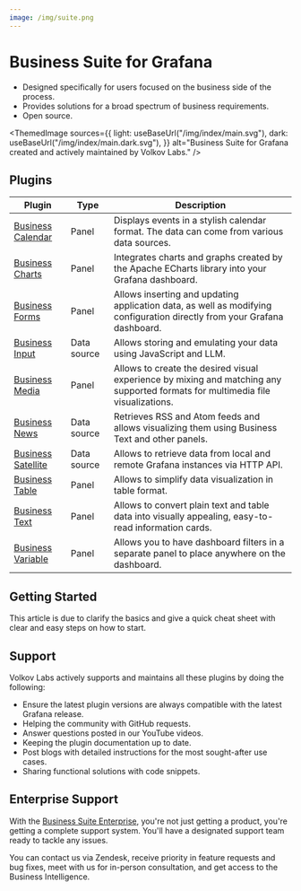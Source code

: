 ```yaml
---
image: /img/suite.png
---
```



# Business Suite for Grafana

- Designed specifically for users focused on the business side of the process.
- Provides solutions for a broad spectrum of business requirements.
- Open source.

<ThemedImage
  sources={{
    light: useBaseUrl("/img/index/main.svg"),
    dark: useBaseUrl("/img/index/main.dark.svg"),
  }}
  alt="Business Suite for Grafana created and actively maintained by Volkov Labs."
/>

## Plugins

| Plugin                                   | Type        | Description                                                                                                                     |
| ---------------------------------------- | ----------- | ------------------------------------------------------------------------------------------------------------------------------- |
| [Business Calendar](business-calendar)   | Panel       | Displays events in a stylish calendar format. The data can come from various data sources.                                      |
| [Business Charts](business-charts)       | Panel       | Integrates charts and graphs created by the Apache ECharts library into your Grafana dashboard.                                 |
| [Business Forms](business-forms)         | Panel       | Allows inserting and updating application data, as well as modifying configuration directly from your Grafana dashboard.        |
| [Business Input](business-input)         | Data source | Allows storing and emulating your data using JavaScript and LLM.                                                                |
| [Business Media](business-media)         | Panel       | Allows to create the desired visual experience by mixing and matching any supported formats for multimedia file visualizations. |
| [Business News](business-news)           | Data source | Retrieves RSS and Atom feeds and allows visualizing them using Business Text and other panels.                                  |
| [Business Satellite](business-satellite) | Data source | Allows to retrieve data from local and remote Grafana instances via HTTP API.                                                   |
| [Business Table](business-table)         | Panel       | Allows to simplify data visualization in table format.                                                                          |
| [Business Text](business-text)           | Panel       | Allows to convert plain text and table data into visually appealing, easy-to-read information cards.                            |
| [Business Variable](business-variable)   | Panel       | Allows you to have dashboard filters in a separate panel to place anywhere on the dashboard.                                    |

## Getting Started

This article is due to clarify the basics and give a quick cheat sheet with clear and easy steps on how to start.

<BlogPost id="howto-start-20241022" />

## Support

Volkov Labs actively supports and maintains all these plugins by doing the following:

- Ensure the latest plugin versions are always compatible with the latest Grafana release.
- Helping the community with GitHub requests.
- Answer questions posted in our YouTube videos.
- Keeping the plugin documentation up to date.
- Post blogs with detailed instructions for the most sought-after use cases.
- Sharing functional solutions with code snippets.

## Enterprise Support

With the [Business Suite Enterprise](https://volkovlabs.io/pricing/), you're not just getting a product, you're getting a complete support system. You'll have a designated support team ready to tackle any issues.

<Youtube
  id="XDhyEXqa6KA"
  title="Business Suite Enterprise for efficient production environments"
/>

You can contact us via Zendesk, receive priority in feature requests and bug fixes, meet with us for in-person consultation, and get access to the Business Intelligence.

<Feedback />
